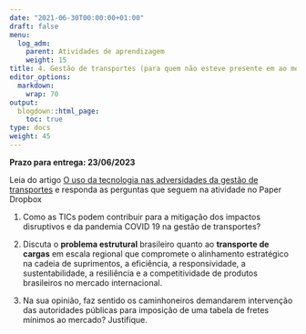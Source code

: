 ```yaml
---
date: "2021-06-30T00:00:00+01:00"
draft: false
menu:
  log_adm:
    parent: Atividades de aprendizagem
    weight: 15
title: 4. Gestão de transportes (para quem não esteve presente em ao menos dois encontros)
editor_options: 
  markdown: 
    wrap: 70
output: 
  blogdown::html_page:
    toc: true
type: docs
weight: 45
---
```


**Prazo para entrega: 23/06/2023**

Leia do artigo [O uso da tecnologia nas adversidades da gestão de transportes](https://github.com/retaoliveira/relements/raw/main/texto/ti_transportes.pdf) e responda as perguntas que seguem na atividade no Paper Dropbox

1. Como as TICs podem contribuir para a mitigação dos impactos disruptivos e da pandemia COVID 19 na gestão de transportes?

2. Discuta o **problema estrutural** brasileiro quanto ao **transporte de cargas** em escala regional que compromete o alinhamento estratégico na cadeia de suprimentos, a eficiência, a responsividade, a sustentabilidade, a resiliência e a competitividade de produtos brasileiros no mercado internacional.

3. Na sua opinião, faz sentido os caminhoneiros demandarem intervenção das autoridades públicas para imposição de uma tabela de fretes mínimos ao mercado? Justifique. 
